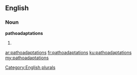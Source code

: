 ==English==

===Noun===
'''pathoadaptations'''

# {{plural of|[[pathoadaptation]]}}

[[Category:English plurals]]

[[ar:pathoadaptations]]
[[fr:pathoadaptations]]
[[ku:pathoadaptations]]
[[my:pathoadaptations]]
